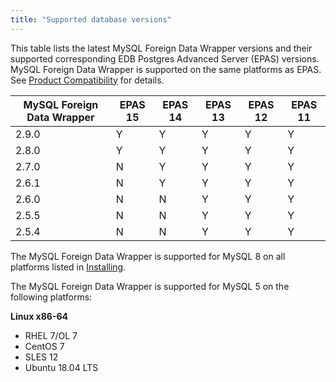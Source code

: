 ```yaml
---
title: "Supported database versions"
---
```


This table lists the latest MySQL Foreign Data Wrapper versions and their supported corresponding EDB Postgres Advanced Server (EPAS) versions. MySQL Foreign Data Wrapper is supported on the same platforms as EPAS. See [Product Compatibility](https://www.enterprisedb.com/platform-compatibility#epas) for details.

| MySQL Foreign Data Wrapper | EPAS 15 | EPAS 14 | EPAS 13 | EPAS 12 | EPAS 11 |
| -------------------------- | ------- | ------- | ------- | ------- | ------- |
| 2.9.0                      | Y       | Y       | Y       | Y       | Y       | 
| 2.8.0                      | Y       | Y       | Y       | Y       | Y       | 
| 2.7.0                      | N       | Y       | Y       | Y       | Y       |
| 2.6.1                      | N       | Y       | Y       | Y       | Y       |
| 2.6.0                      | N       | N       | Y       | Y       | Y       |
| 2.5.5                      | N       | N       | Y       | Y       | Y       |
| 2.5.4                      | N       | N       | Y       | Y       | Y       |

The MySQL Foreign Data Wrapper is supported for MySQL 8 on all platforms listed in [Installing](./installing). 

The MySQL Foreign Data Wrapper is supported for MySQL 5 on the following platforms:

**Linux x86-64**

 -   RHEL 7/OL 7
 -   CentOS 7
 -   SLES 12
 -   Ubuntu 18.04 LTS

